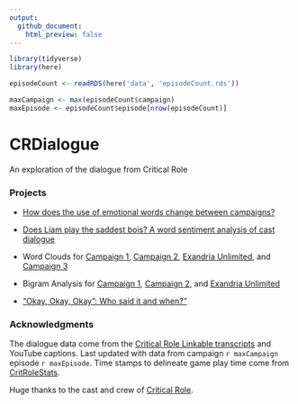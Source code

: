 ```yaml
---
output: 
  github_document:
    html_preview: false
---
```


```r
library(tidyverse)
library(here)

episodeCount <- readRDS(here('data', 'episodeCount.rds'))

maxCampaign <- max(episodeCount$campaign)
maxEpisode <- episodeCount$episode[nrow(episodeCount)]
```
# CRDialogue
An exploration of the dialogue from Critical Role

### Projects

* [How does the use of emotional words change between campaigns?](docs/spiderPlots.md)

* [Does Liam play the saddest bois? A word sentiment analysis of cast dialogue](docs/sentiments.md)

* Word Clouds for [Campaign 1](docs/wordCloudsC1.md), [Campaign 2](docs/wordCloudsC2.md), [Exandria Unlimited](docs/wordCloudsExU1.md), and [Campaign 3](docs/wordCloudsC3.md)

* Bigram Analysis for [Campaign 1](docs/bigramsC1.md), [Campaign 2](docs/bigramsC2.md), and [Exandria Unlimited](docs/bigramsExU1.md)

* ["Okay, Okay, Okay": Who said it and when?"](docs/okay_okay_okay.md)

### Acknowledgments
The dialogue data come from the [Critical Role Linkable transcripts](https://kryogenix.org/crsearch/) and YouTube captions. Last updated with data from campaign `r maxCampaign` episode `r maxEpisode`. Time stamps to delineate game play time come from [CritRoleStats](https://www.critrolestats.com/).

Huge thanks to the cast and crew of [Critical Role](https://critrole.com/).